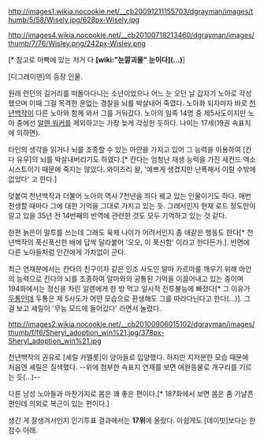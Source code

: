 http://images1.wikia.nocookie.net/__cb20091211155703/dgrayman/images/thumb/5/58/Wisely.jpg/628px-Wisely.jpg

http://images4.wikia.nocookie.net/__cb20100718213460/dgrayman/images/thumb/7/76/Wisley.png/242px-Wisley.png

[* 참고로 마빡에 있는 저거 다 '''[wiki:"눈깔괴물" 눈이다](...)''']

[디그레이맨]의 등장 인물. 

원래 런던의 길거리를 떠돌아다니는 소년이었으나 어느 눈 오던 날 갑자기 노아로 각성했으며 이때 그걸 목격한 운없는 경찰을 뇌를 박살내어 죽였다. 노아화 되자마자 바로 [[천년백작]]이 다른 노아와 함께 와서 그를 거둬갔다. 노아의 일족 14명 중 제5사도이지만 노아 중에선 [[알렌 워커]]를 제외하고는 가장 늦게 각성한 듯하다. 나이는 17세(19권 속표지에 의하면).

타인의 생각을 읽거나 뇌를 조종할 수 있는 마안을 가지고 있어 그 능력을 이용하여 [칸다 유우]의 뇌를 박살내버리기도 하였다.[* 칸다는 엄청난 재생 능력을 가진 세컨드 엑소시스트이기 때문에 죽지는 않았다. 와이즈리 왈, '예쁘게 생겼지만 난폭해서 이럴 수밖에 없었다' 고 한다.]

덧붙여 천년백작과 더불어 노아의 역사 7천년을 죄다 꿰고 있는 인물이기도 하다. 매번 전생할 때마다 그에 대한 기억을 그대로 가지고 있는 듯. 그래서인지 현재 로드 정도만이 알고 있을 35년 전 14번째의 반역에 관련한 것도 모두 기억하고 있는 것 같다.

한편 늙은이 말투를 쓰는데 그래도 육체 나이가 어려서인지 좀 애같은 행동도 한다[* 천년백작의 푹신푹신한 배에 답싹 달라붙어 '오오, 이 푹신함' 이라고 한다든가.]. 반면에 다른 노아들처럼 인간에게 가차없이 군다. 

최근 연재분에서는 칸다의 친구이자 같은 인조 사도인 알마 카르마를 깨우기 위해 마안의 능력으로 칸다의 뇌를 조종하여 알마와의 공통된 기억을 이끌어내고 있는 중이며 194화에서는 정신을 차린 알렌에게 한 방 먹고 일시적 전투불능에 빠졌다[* 그 이유가 [[두통]]인데 두통은 제 5사도가 어떤 모습으로 환생해도 그를 따라다닌다고 한다(...)]. 그걸 보고 셰릴이 '무능 모드에 들어갔다' 라면서 놀렸다.

http://images2.wikia.nocookie.net/__cb20100906015102/dgrayman/images/thumb/f/f6/Sheryl_adoption_win%21.jpg/378px-Sheryl_adoption_win%21.jpg

천년백작의 권유로 [셰릴 카멜롯]이 양아들로 입양했다. 하지만 지저분한 모습 때문에 처음엔 셰릴은 질색했다. --위에 첨부한 속표지 연재를 보면 애완동물로 개구리를 기르는 듯(...)--

다른 남성 노아들과 마찬가지로 몸은 꽤 좋은 편이다.[* 187화에서 보면 몸은 좀 가냘픈 편인데 의외로 복근이 있는 편이다.] 

생긴 게 잘생겨서인지 인기투표 결과에서는 '''17위'''에 올랐다. 아쉽게도 [데이빗]보다는 한 점수 아래.
